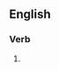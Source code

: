 ==English==

===Verb===
{{head|en|present participle}}

# {{present participle of|crosslink|lang=en|nocat=1}}